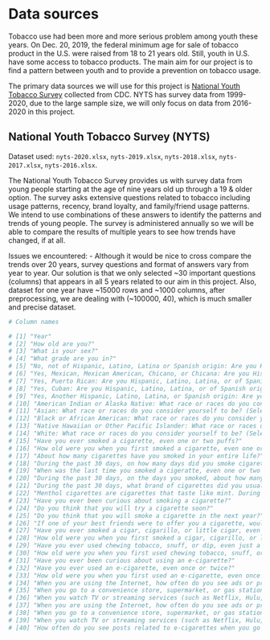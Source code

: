 # Data sources

Tobacco use had been more and more serious problem among youth these years. On Dec. 20, 2019, the federal minimum age for sale of tobacco product in the U.S. were raised from 18 to 21 years old. Still, youth in U.S. have some access to tobacco products. The main aim for our project is to find a pattern between youth and to provide a prevention on tobacco usage. 

The primary data sources we will use for this project is [National Youth Tobacco Survey](https://www.cdc.gov/tobacco/data_statistics/surveys/nyts/data/index.html) collected from CDC. 
NYTS has survey data from 1999-2020, due to the large sample size, we will only focus on data from 2016-2020 in this project.

## National Youth Tobacco Survey (NYTS)

Dataset used: `nyts-2020.xlsx`, `nyts-2019.xlsx`, `nyts-2018.xlsx`, `nyts-2017.xlsx`, `nyts-2016.xlsx`.

The National Youth Tobacco Survey provides us with survey data from young
people starting at the age of nine years old up through a 19 & older option. The
survey asks extensive questions related to tobacco including usage patterns,
recency, brand loyalty, and family/friend usage patterns. We intend to use
combinations of these answers to identify the patterns and trends of young
people. The survey is administered annually so we will be able to compare the
results of multiple years to see how trends have changed, if at all.

Issues we encountered:
- Although it would be nice to cross compare the trends over 20 years, survey questions and format of answers vary from year to year. Our solution is that we only selected \~30 important questions (columns) that appears in all 5 years related to our aim in this project. Also, dataset for one year have \~15000 rows and \~1000 columns, after preprocessing, we are dealing with (\~100000, 40), which is much smaller and precise dataset. 


```r
# Column names

# [1] "Year"                                                                                                                                                                                   
# [2] "How old are you?"                                                                                                                                                                       
# [3] "What is your sex?"                                                                                                                                                                      
# [4] "What grade are you in?"                                                                                                                                                                 
# [5] "No, not of Hispanic, Latino, Latina or Spanish origin: Are you Hispanic, Latino, Latina, or of Spanish origin? (Select one or more)"                                                    
# [6] "Yes, Mexican, Mexican American, Chicano, or Chicana: Are you Hispanic, Latino, Latina, or of Spanish origin? (Select one or more)"                                                      
# [7] "Yes, Puerto Rican: Are you Hispanic, Latino, Latina, or of Spanish origin? (Select one or more)"                                                                                        
# [8] "Yes, Cuban: Are you Hispanic, Latino, Latina, or of Spanish origin? (Select one or more)"                                                                                               
# [9] "Yes, Another Hispanic, Latino, Latina, or Spanish origin: Are you Hispanic, Latino, Latina, or of Spanish origin? (Select one or more)"                                                 
# [10] "American Indian or Alaska Native: What race or races do you consider yourself to be? (Select one or more)"                                                                              
# [11] "Asian: What race or races do you consider yourself to be? (Select one or more)"                                                                                                         
# [12] "Black or African American: What race or races do you consider yourself to be? (Select one or more)"                                                                                     
# [13] "Native Hawaiian or Other Pacific Islander: What race or races do you consider yourself to be? (Select one or more)"                                                                     
# [14] "White: What race or races do you consider yourself to be? (Select one or more)"                                                                                                         
# [15] "Have you ever smoked a cigarette, even one or two puffs?"                                                                                                                               
# [16] "How old were you when you first smoked a cigarette, even one or two puffs?"                                                                                                             
# [17] "About how many cigarettes have you smoked in your entire life?"                                                                                                                         
# [18] "During the past 30 days, on how many days did you smoke cigarettes?"                                                                                                                    
# [19] "When was the last time you smoked a cigeratte, even one or two puffs? (Please choose the first answer that fits)"                                                                       
# [20] "During the past 30 days, on the days you smoked, about how many cigarettes did you smoke per day? A pack usually has 20 cigarettes in it."                                              
# [21] "During the past 30 days, what brand of cigarettes did you usually smoke?"                                                                                                               
# [22] "Menthol cigarettes are cigarettes that taste like mint. During the past 30 days, were the cigarettes that you usually smoked menthol?"                                                  
# [23] "Have you ever been curious about smoking a cigarette?"                                                                                                                                  
# [24] "Do you think that you will try a cigarette soon?"                                                                                                                                       
# [25] "Do you think that you will smoke a cigarette in the next year?"                                                                                                                         
# [26] "If one of your best friends were to offer you a cigarette, would you smoke it?"                                                                                                         
# [27] "Have you ever smoked a cigar, cigarillo, or little cigar, even one or two puffs?"                                                                                                       
# [28] "How old were you when you first smoked a cigar, cigarillo, or little cigar, even one or two puffs?"                                                                                     
# [29] "Have you ever used chewing tobacco, snuff, or dip, even just a small amount?"                                                                                                           
# [30] "How old were you when you first used chewing tobacco, snuff, or dip, even just a small amount?"                                                                                         
# [31] "Have you ever been curious about using an e-cigarette?"                                                                                                                                 
# [32] "Have you ever used an e-cigarette, even once or twice?"                                                                                                                                 
# [33] "How old were you when you first used an e-cigarette, even once or twice?"                                                                                                               
# [34] "When you are using the Internet, how often do you see ads or promotions for cigarettes or other tobacco products?"                                                                      
# [35] "When you go to a convenience store, supermarket, or gas station, how often do you see ads or promotions for cigarettes or other tobacco products?"                                      
# [36] "When you watch TV or streaming services (such as Netflix, Hulu, or Amazon Prime), or go to the movies, how often do you see ads or promotions for cigarettes or other tobacco products?"
# [37] "When you are using the Internet, how often do you see ads or promotions for e-cigarettes?"                                                                                              
# [38] "When you go to a convenience store, supermarket, or gas station, how often do you see ads or promotions for e-cigarettes?"                                                              
# [39] "When you watch TV or streaming services (such as Netflix, Hulu, or Amazon Prime), or go to the movies, how often do you see ads or promotions for e-cigarettes?"                        
# [40] "How often do you see posts related to e-cigarettes when you go on social media (such as YouTube, Instagram, Snapchat, Twitter, or Facebook)?"                                                                                    

```